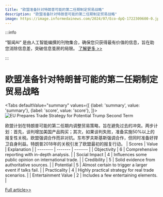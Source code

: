 ```yaml
---
title: "欧盟准备针对特朗普可能的第二任期制定贸易战略"
description: "欧盟准备针对特朗普可能的第二任期制定贸易战略"
image: https://image.informedainews.com/2024/07/Eco-dpQ-1722309600-0.jpg
---
```



:::info

“智闻AI“ 是由人工智能编撰的刊物集合，确保您只获得最有价值的信息，旨在助您消除信息差，突破信息茧房的局限。  [了解更多 >>](/)

:::

# 欧盟准备针对特朗普可能的第二任期制定贸易战略


<Tabs
	defaultValue="summary"
	values={[
	{label: 'summary', value: 'summary'},
	{label: 'score', value: 'score'},
]}>
<TabItem value="summary">
<img
  src="https://image.informedainews.com/2024/07/Eco-dpQ-1722309600-0.jpg"
  alt="EU Prepares Trade Strategy for Potential Trump Second Term"
/>



欧盟计划在特朗普可能的第二任期内调整贸易策略，旨在避免过去的冲突。两步计划：首先，谈判增加美国产品购买；其次，如果谈判失败，准备实施50%以上的报复性关税。欧盟强调合作而非对抗。东布罗夫斯基斯强调合作，但同时准备好捍卫自身利益。特朗普2018年的关税引发了欧盟最初的报复行动。
</TabItem>
<TabItem value="score">
	| Scores     | Value   | Explanation |
	| -------- | ------- | ------- |
	| Objectivity  | 6    | Comprehensive reporting with in-depth analysis.    |
	| Social Impact | 4     | Influences some public opinion on international trade.    |
	| Credibility    | 5    | Solid evidence from authoritative sources.    |
	| Potential    | 5    | Almost certain to trigger a larger event if talks fail.    |
	| Practicality    | 4    | Highly practical strategy for real trade scenarios.    |
	| Entertainment Value    | 2    | Includes a few entertaining elements.    |
</TabItem>
</Tabs>

[Full article>>](https://sputniknews.com/20240729/eu-readies-carrot-and-stick-trade-strategy-to-deal-with-trump-1119551840.html)
